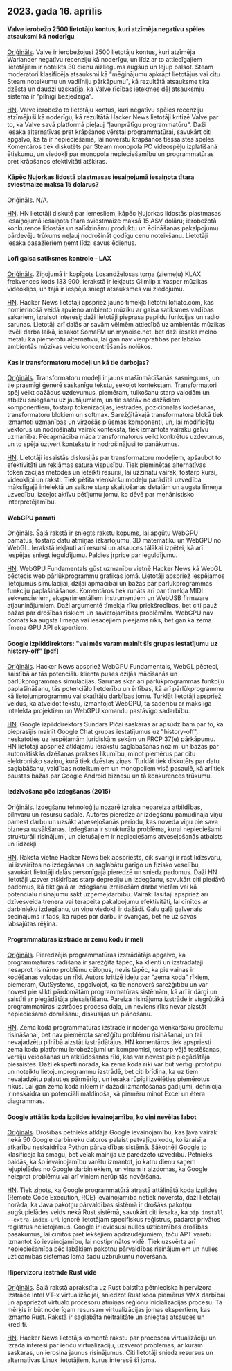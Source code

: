 

<CallToAction />

<Steps>

## 2023. gada 16. aprīlis

#### Valve ierobežo 2500 lietotāju kontus, kuri atzīmēja negatīvu spēles atsauksmi kā noderīgu

[Oriģināls](https://tech.slashdot.org/story/23/04/14/175246/valve-restricts-accounts-of-2500-users-who-marked-a-negative-game-review-useful).
Valve ir ierobežojusi 2500 lietotāju kontus, kuri atzīmēja Warlander negatīvu recenziju kā noderīgu, un līdz ar to attiecīgajiem lietotājiem ir noteikts 30 dienu aizliegums augšup un lejup balsot. Steam moderatori klasificēja atsauksmi kā "mēģinājumu apkrāpt lietotājus vai citu Steam noteikumu un vadlīniju pārkāpumu", kā rezultātā atsauksme tika dzēsta un daudzi uzskatīja, ka Valve rīcības ietekmes dēļ atsauksmju sistēma ir "pilnīgi bezjēdzīga".

[HN](http://news.ycombinator.com/item?id=35577895).
Valve ierobežo to lietotāju kontus, kuri negatīvu spēles recenziju atzīmējuši kā noderīgu, kā rezultātā Hacker News lietotāji kritizē Valve par to, ka Valve savā platformā pieļauj "ļaunprātīgu programmatūru". Daži iesaka alternatīvas pret krāpšanos vērstai programmatūrai, savukārt citi apgalvo, ka tā ir nepieciešama, lai novērstu krāpšanos tiešsaistes spēlēs. Komentāros tiek diskutēts par Steam monopola PC videospēļu izplatīšanā ētiskumu, un viedokļi par monopola nepieciešamību un programmatūras pret krāpšanos efektivitāti atšķiras.

#### Kāpēc Ņujorkas lidostā plastmasas iesaiņojumā iesaiņota tītara sviestmaize maksā 15 dolārus?

[Oriģināls](https://hellgatenyc.com/why-is-airport-turkey-sandwich-expensive).
N/A.

[HN](http://news.ycombinator.com/item?id=35580847).
HN lietotāji diskutē par iemesliem, kāpēc Ņujorkas lidostās plastmasas iesaiņojumā iesaiņota tītara sviestmaize maksā 15 ASV dolāru; ierobežotā konkurence lidostās un salīdzināmu produktu un ēdināšanas pakalpojumu pārdevēju trūkums neļauj nodrošināt godīgu cenu noteikšanu. Lietotāji iesaka pasažieriem ņemt līdzi savus ēdienus.

#### Lofi gaisa satiksmes kontrole - LAX

[Oriģināls](https://www.lofiatc.com/?icao=KLAX).
Ziņojumā ir kopīgots Losandželosas torņa (ziemeļu) KLAX frekvences kods 133 900. Ierakstā ir iekļauts Glimlip x Yasper mūzikas videoklips, un tajā ir iespēja sniegt atsauksmes vai ziedojumu.

[HN](http://news.ycombinator.com/item?id=35583228).
Hacker News lietotāji apspriež jauno tīmekļa lietotni lofiatc.com, kas nomierinošā veidā apvieno ambiento mūziku ar gaisa satiksmes vadības sakariem, izraisot interesi; daži lietotāji pieprasa papildu funkcijas un radio sarunas. Lietotāji arī dalās ar savām vēlmēm attiecībā uz ambientās mūzikas izvēli darba laikā, iesakot SomaFM un mynoise.net, bet daži iesaka melno metālu kā piemērotu alternatīvu, lai gan nav vienprātības par labāko ambientās mūzikas veidu koncentrēšanās nolūkos.

#### Kas ir transformatoru modeļi un kā tie darbojas?

[Oriģināls](https://txt.cohere.ai/what-are-transformer-models/).
Transformatoru modeļi ir jauns mašīnmācīšanās sasniegums, un tie prasmīgi ģenerē saskanīgu tekstu, sekojot kontekstam. Transformatori spēj veikt dažādus uzdevumus, piemēram, tulkošanu starp valodām un atbilžu sniegšanu uz jautājumiem, un tie sastāv no dažādiem komponentiem, tostarp tokenizācijas, iestrādes, pozicionālās kodēšanas, transformatoru blokiem un softmax. Sarežģītākajā transformatora blokā tiek izmantoti uzmanības un virzošās plūsmas komponenti, un, lai modificētu vektorus un nodrošinātu vairāk konteksta, tiek izmantota vairāku galvu uzmanība. Pēcapmācība māca transformatorus veikt konkrētus uzdevumus, un to spēja uztvert kontekstu ir nodrošinājusi to panākumus.

[HN](http://news.ycombinator.com/item?id=35576918).
Lietotāji iesaistās diskusijās par transformatoru modeļiem, apšaubot to efektivitāti un reklāmas satura vispusību. Tiek pieminētas alternatīvas tokenizācijas metodes un ieteikti resursi, lai uzzinātu vairāk, tostarp kursi, videoklipi un raksti. Tiek pētīta vienkāršu modeļu parādītā uzvedība mākslīgajā intelektā un saikne starp skaitļošanas detaļām un augsta līmeņa uzvedību, izceļot aktīvu pētījumu jomu, ko dēvē par mehānistisko interpretējamību.

#### WebGPU pamati

[Oriģināls](https://webgpufundamentals.org/).
Šajā rakstā ir sniegts rakstu kopums, lai apgūtu WebGPU pamatus, tostarp datu atmiņas izkārtojumu, 3D matemātiku un WebGPU no WebGL. Ierakstā iekļauti arī resursi un atsauces tālākai izpētei, kā arī iespējas sniegt ieguldījumu. Paldies jrprice par ieguldījumu.

[HN](http://news.ycombinator.com/item?id=35579334).
WebGPU Fundamentals gūst uzmanību vietnē Hacker News kā WebGL pēctecis web pārlūkprogrammu grafikas jomā. Lietotāji apspriež iespējamos lietojumus simulācijai, dziļai apmācībai un bažas par pārlūkprogrammas funkciju paplašināšanos. Komentāros tiek runāts arī par tīmekļa MIDI sekvencieriem, eksperimentāliem instrumentiem un WebUSB firmware atjauninājumiem. Daži argumentē tīmekļa rīku priekšrocības, bet citi pauž bažas par drošības riskiem un savietojamības problēmām. WebGPU nav domāts kā augsta līmeņa vai iesācējiem pieejams rīks, bet gan kā zema līmeņa GPU API ekspertiem.

#### Google izpilddirektors: "vai mēs varam mainīt šīs grupas iestatījumu uz history-off" [pdf]

[Oriģināls](https://ia601707.us.archive.org/28/items/gov.uscourts.cand.364454/gov.uscourts.cand.364454.385.0.pdf).
Hacker News apspriež WebGPU Fundamentals, WebGL pēcteci, saistībā ar tās potenciālu klienta puses dziļās mācīšanās un pārlūkprogrammas simulācijās. Sarunas skar arī pārlūkprogrammas funkciju paplašināšanu, tās potenciālo lietderību un ērtības, kā arī pārlūkprogrammu kā lietojumprogrammu vai skatītāju darbības jomu. Turklāt lietotāji apspriež veidus, kā atveidot tekstu, izmantojot WebGPU, tā saderību ar mākslīgā intelekta projektiem un WebGPU komandu pastāvīgo sadarbību.

[HN](http://news.ycombinator.com/item?id=35585174).
Google izpilddirektors Sundars Pičai saskaras ar apsūdzībām par to, ka pieprasījis mainīt Google Chat grupas iestatījumus uz "history-off", neskatoties uz iespējamām juridiskām sekām un FRCP 37(e) pārkāpumu. HN lietotāji apspriež atklājamu ierakstu saglabāšanas nozīmi un bažas par automātiskās dzēšanas prakses likumību, minot piemērus par citu elektronisko saziņu, kurā tiek dzēstas ziņas. Turklāt tiek diskutēts par datu saglabāšanu, valdības noteikumiem un monopoliem visā pasaulē, kā arī tiek paustas bažas par Google Android biznesu un tā konkurences trūkumu.

#### Izdzīvošana pēc izdegšanas (2015)

[Oriģināls](https://lifeofaudrey.com/essays/surviving_burnout.html).
Izdegšanu tehnoloģiju nozarē izraisa nepareiza atbildības, pilnvaru un resursu sadale. Autores pieredze ar izdegšanu pamudināja viņu pamest darbu un uzsākt atveseļošanās periodu, kas noveda viņu pie sava biznesa uzsākšanas. Izdegšana ir strukturāla problēma, kurai nepieciešami strukturāli risinājumi, un cietušajiem ir nepieciešams atveseļošanās atbalsts un līdzekļi.

[HN](http://news.ycombinator.com/item?id=35577285).
Rakstā vietnē Hacker News tiek apspriests, cik svarīgi ir rast līdzsvaru, lai izvairītos no izdegšanas un saglabātu garīgo un fizisko veselību, savukārt lietotāji dalās personīgajā pieredzē un sniedz padomus. Daži HN lietotāji uzsver atšķirības starp depresiju un izdegšanu, savukārt citi piedāvā padomus, kā tikt galā ar izdegšanu izraisošām darba vietām vai kā potenciālu risinājumu sākt uzņēmējdarbību. Vairāki lasītāji apspriež arī dzīvesveida trenera vai terapeita pakalpojumu efektivitāti, lai cīnītos ar darbinieku izdegšanu, un viņu viedokļi ir dažādi. Galu galā galvenais secinājums ir tāds, ka rūpes par darbu ir svarīgas, bet ne uz savas labsajūtas rēķina.

#### Programmatūras izstrāde ar zemu kodu ir meli

[Oriģināls](https://jaylittle.com/post/view/2023/4/low-code-software-development-is-a-lie).
Pieredzējis programmatūras izstrādātājs apgalvo, ka programmatūras radīšana ir sarežģīta tāpēc, ka klienti un izstrādātāji nesaprot risināmo problēmu cēloņus, nevis tāpēc, ka pie vainas ir kodēšanas valodas un rīki. Autors kritizē ideju par "zema koda" rīkiem, piemēram, OutSystems, apgalvojot, ka tie nenovērš sarežģītību un var novest pie slikti pārdomātām programmatūras sistēmām, kā arī ir dārgi un saistīti ar piegādātāja piesaistīšanu. Pareiza risinājuma izstrāde ir visgrūtākā programmatūras izstrādes procesa daļa, un neviens rīks nevar aizstāt nepieciešamo domāšanu, diskusijas un plānošanu.

[HN](http://news.ycombinator.com/item?id=35578240).
Zema koda programmatūras izstrāde ir noderīga vienkāršāku problēmu risināšanai, bet nav piemērota sarežģītu problēmu risināšanai, un tai nevajadzētu pilnībā aizstāt izstrādātājus. HN komentāros tiek apspriesti zema koda platformu ierobežojumi un kompromisi, tostarp vājā testēšanas, versiju veidošanas un atkļūdošanas rīki, kas var novest pie piegādātāja piesaistes. Daži eksperti norāda, ka zema koda rīki var būt vērtīgi prototipu un noteiktu lietojumprogrammu izstrādē, bet citi brīdina, ka uz tiem nevajadzētu paļauties pārmērīgi, un iesaka rūpīgi izvēlēties piemērotus rīkus. Lai gan zema koda rīkiem ir dažādi izmantošanas gadījumi, definīcija ir neskaidra un potenciāli maldinoša, kā piemēru minot Excel un ētera diagrammas.

#### Google attālās koda izpildes ievainojamība, ko viņi nevēlas labot

[Oriģināls](https://giraffesecurity.dev/posts/google-remote-code-execution/).
Drošības pētnieks atklāja Google ievainojamību, kas ļāva vairāk nekā 50 Google darbinieku datoros palaist patvaļīgu kodu, ko izraisīja atkarību neskaidrība Python pārvaldības sistēmā. Sākotnēji Google to klasificēja kā smagu, bet vēlāk mainīja uz paredzēto uzvedību. Pētnieks baidās, ka šo ievainojamību varētu izmantot, jo katru dienu saņem lejupielādes no Google darbiniekiem, un viņam ir aizdomas, ka Google neizprot problēmu vai arī viņiem nerūp tās novēršana.

[HN](http://news.ycombinator.com/item?id=35581532).
Tiek ziņots, ka Google programmatūrā atrastā attālinātā koda izpildes (Remote Code Execution, RCE) ievainojamība netiek novērsta, daži lietotāji norāda, ka Java pakotņu pārvaldības sistēmā ir drošāks pakotņu augšupielādes veids nekā Rust sistēmā, savukārt citi iesaka, ka `pip install --extra-index-url` ignorē lietotājam specifiskus reģistrus, padarot privātos reģistrus nelietojamus. Google ir ieviesusi nulles uzticamības drošības pasākumus, lai cīnītos pret iekšējiem apdraudējumiem, taču APT varētu izmantot šo ievainojamību, lai nostiprinātos vidē. Tiek uzsvērta arī nepieciešamība pēc labākiem pakotņu pārvaldības risinājumiem un nulles uzticamības sistēmas loma šādu uzbrukumu novēršanā.

#### Hipervizoru izstrāde Rust vidē

[Oriģināls](https://memn0ps.github.io/hypervisor-development-in-rust-part-1/).
Šajā rakstā aprakstīta uz Rust balstīta pētnieciska hipervizora izstrāde Intel VT-x virtualizācijai, sniedzot Rust koda piemērus VMX darbībai un apspriežot virtuālo procesoru atmiņas reģionu inicializācijas procesu. Tā mērķis ir būt noderīgam resursam virtualizācijas jomas ekspertiem, kas izmanto Rust. Rakstā ir saglabāta neitralitāte un sniegtas atsauces un kredīti.

[HN](http://news.ycombinator.com/item?id=35579876).
Hacker News lietotājs komentē rakstu par procesora virtualizāciju un izrāda interesi par ierīču virtualizāciju, uzsverot problēmas, ar kurām saskaras, un ierosina jaunus risinājumus. Citi lietotāji sniedz resursus un alternatīvas Linux lietotājiem, kurus interesē šī joma.

</Steps>